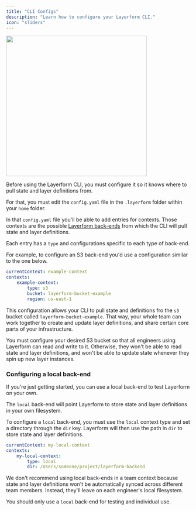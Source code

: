 ```yaml
---
title: "CLI Configs"
description: "Learn how to configure your Layerform CLI."
icon: "sliders"
---
```


<div className="flex justify-center items-center">
    <img src="../images/rabbit-spawn.png" width="384px" />
</div>

Before using the Layerform CLI, you must configure it so it knows where to pull state and layer definitions from.

For that, you must edit the `config.yaml` file in the `.layerform` folder within your `home` folder.

In that `config.yaml` file you'll be able to add entries for contexts. Those contexts are the possible [Layerform back-ends](./backends) from which the CLI will pull state and layer definitions.

Each entry has a `type` and configurations specific to each type of back-end.

For example, to configure an S3 back-end you'd use a configuration similar to the one below.

```yaml
currentContext: example-context
contexts:
    example-context:
        type: s3
        bucket: layerform-bucket-example
        region: us-east-1
```

This configuration allows your CLI to pull state and definitions fro the `s3` bucket called `layerform-bucket-example`. That way, your whole team can work together to create and update layer definitions, and share certain core parts of your infrastructure.

<Note>
    You must configure your desired S3 bucket so that all engineers using
    Layerform can read and write to it. Otherwise, they won't be able to read
    state and layer definitions, and won't be able to update state whenever they
    spin up new layer instances.
</Note>

### Configuring a local back-end

If you're just getting started, you can use a local back-end to test Layerform on your own.

The `local` back-end will point Layerform to store state and layer definitions in your own filesystem.

To configure a `local` back-end, you must use the `local` context type and set a directory through the `dir` key. Layerform will then use the path in `dir` to store state and layer definitions.

```yaml
currentContext: my-local-context
contexts:
    my-local-context:
        type: local
        dir: /Users/someone/project/layerform-backend
```

<Warning>
We don't recommend using local back-ends in a team context because state and layer definitions won't be automatically synced across different team members. Instead, they'll leave on each engineer's local filesystem.

You should only use a `local` back-end for testing and individual use.

</Warning>
